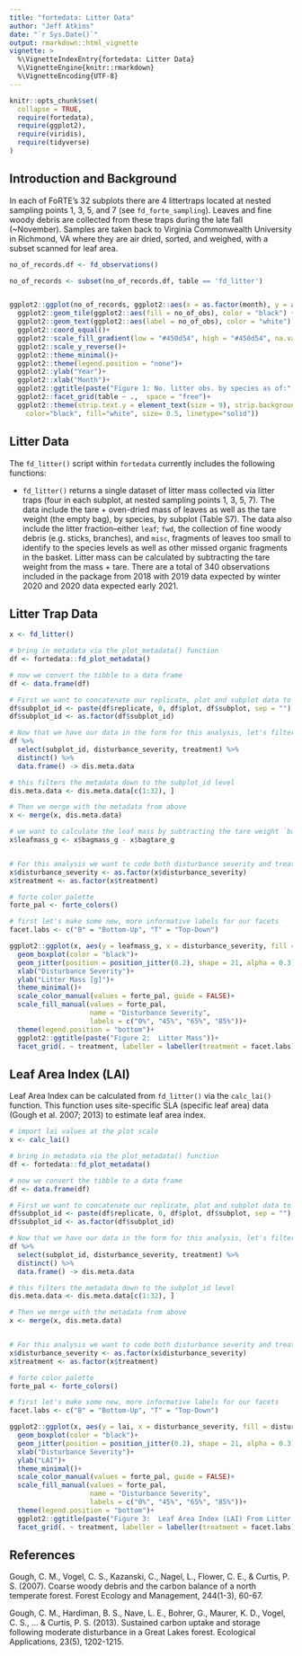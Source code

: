 ```yaml
---
title: "fortedata: Litter Data"
author: "Jeff Atkins"
date: "`r Sys.Date()`"
output: rmarkdown::html_vignette
vignette: >
  %\VignetteIndexEntry{fortedata: Litter Data}
  %\VignetteEngine{knitr::rmarkdown}
  %\VignetteEncoding{UTF-8}
---
```


```r
knitr::opts_chunk$set(
  collapse = TRUE,
  require(fortedata),
  require(ggplot2),
  require(viridis),
  require(tidyverse)
)
```

## Introduction and Background

In each of FoRTE's 32 subplots there are 4 littertraps located at nested sampling points 1, 3, 5, and 7 (see `fd_forte_sampling`). Leaves and fine woody debris are collected from these traps during the late fall (~November). Samples are taken back to Virginia Commonwealth University in Richmond, VA where they are air dried, sorted, and weighed, with a subset scanned for leaf area. 



```r
no_of_records.df <- fd_observations()

no_of_records <- subset(no_of_records.df, table == 'fd_litter')


ggplot2::ggplot(no_of_records, ggplot2::aes(x = as.factor(month), y = as.integer(year), fill= no_of_obs)) +
  ggplot2::geom_tile(ggplot2::aes(fill = no_of_obs), color = "black") +
  ggplot2::geom_text(ggplot2::aes(label = no_of_obs), color = "white") +
  ggplot2::coord_equal()+
  ggplot2::scale_fill_gradient(low = "#450d54", high = "#450d54", na.value = 'white')+
  ggplot2::scale_y_reverse()+
  ggplot2::theme_minimal()+
  ggplot2::theme(legend.position = "none")+
  ggplot2::ylab("Year")+
  ggplot2::xlab("Month")+
  ggplot2::ggtitle(paste("Figure 1: No. litter obs. by species as of:", Sys.Date()))+
  ggplot2::facet_grid(table ~ .,  space = "free")+
  ggplot2::theme(strip.text.y = element_text(size = 9), strip.background = element_rect(
    color="black", fill="white", size= 0.5, linetype="solid"))

```

## Litter Data

The `fd_litter()` script within `fortedata` currently includes the following functions:

* `fd_litter()` returns a single dataset of litter mass collected via litter traps (four in each subplot, at nested sampling points 1, 3, 5, 7). The data include the tare + oven-dried mass of leaves as well as the tare weight (the empty bag), by species, by subplot (Table S7). The data also include the litter fraction--either `leaf`; `fwd`, the collection of fine woody debris (e.g. sticks, branches), and `misc`, fragments of leaves too small to identify to the species levels as well as other missed organic fragments in the basket. Litter mass can be calculated by subtracting the tare weight from the mass + tare. There are a total of 340 observations included in the package from 2018 with 2019 data expected by winter 2020 and 2020 data expected early 2021.


## Litter Trap Data


```r
x <- fd_litter()

# bring in metadata via the plot_metadata() function
df <- fortedata::fd_plot_metadata()

# now we convert the tibble to a data frame
df <- data.frame(df)

# First we want to concatenate our replicate, plot and subplot data to make a subplot_id column 
df$subplot_id <- paste(df$replicate, 0, df$plot, df$subplot, sep = "")
df$subplot_id <- as.factor(df$subplot_id)

# Now that we have our data in the form for this analysis, let's filter our metadata to the subplot level.
df %>%
  select(subplot_id, disturbance_severity, treatment) %>%
  distinct() %>%
  data.frame() -> dis.meta.data

# this filters the metadata down to the subplot_id level
dis.meta.data <- dis.meta.data[c(1:32), ]

# Then we merge with the metadata from above
x <- merge(x, dis.meta.data)

# we want to calculate the leaf mass by subtracting the tare weight `bagtare_g` from `bagmass_g`
x$leafmass_g <- x$bagmass_g - x$bagtare_g


# For this analysis we want to code both disturbance severity and treatment as factors
x$disturbance_severity <- as.factor(x$disturbance_severity)
x$treatment <- as.factor(x$treatment)

# forte color palette
forte_pal <- forte_colors()

# first let's make some new, more informative labels for our facets
facet.labs <- c("B" = "Bottom-Up", "T" = "Top-Down")

ggplot2::ggplot(x, aes(y = leafmass_g, x = disturbance_severity, fill = disturbance_severity))+
  geom_boxplot(color = "black")+
  geom_jitter(position = position_jitter(0.2), shape = 21, alpha = 0.3)+
  xlab("Disturbance Severity")+
  ylab("Litter Mass [g]")+
  theme_minimal()+
  scale_color_manual(values = forte_pal, guide = FALSE)+
  scale_fill_manual(values = forte_pal,
                    name = "Disturbance Severity",
                    labels = c("0%", "45%", "65%", "85%"))+
  theme(legend.position = "bottom")+
  ggplot2::ggtitle(paste("Figure 2:  Litter Mass"))+
  facet_grid(. ~ treatment, labeller = labeller(treatment = facet.labs)) 
```

## Leaf Area Index (LAI)

Leaf Area Index can be calculated from `fd_litter()` via the `calc_lai()` function. This function uses site-specific SLA (specific leaf area) data (Gough et al. 2007; 2013) to estimate leaf area index.

```r
# import lai values at the plot scale
x <- calc_lai()

# bring in metadata via the plot_metadata() function
df <- fortedata::fd_plot_metadata()

# now we convert the tibble to a data frame
df <- data.frame(df)

# First we want to concatenate our replicate, plot and subplot data to make a subplot_id column 
df$subplot_id <- paste(df$replicate, 0, df$plot, df$subplot, sep = "")
df$subplot_id <- as.factor(df$subplot_id)

# Now that we have our data in the form for this analysis, let's filter our metadata to the subplot level.
df %>%
  select(subplot_id, disturbance_severity, treatment) %>%
  distinct() %>%
  data.frame() -> dis.meta.data

# this filters the metadata down to the subplot_id level
dis.meta.data <- dis.meta.data[c(1:32), ]

# Then we merge with the metadata from above
x <- merge(x, dis.meta.data)


# For this analysis we want to code both disturbance severity and treatment as factors
x$disturbance_severity <- as.factor(x$disturbance_severity)
x$treatment <- as.factor(x$treatment)

# forte color palette
forte_pal <- forte_colors()

# first let's make some new, more informative labels for our facets
facet.labs <- c("B" = "Bottom-Up", "T" = "Top-Down")

ggplot2::ggplot(x, aes(y = lai, x = disturbance_severity, fill = disturbance_severity))+
  geom_boxplot(color = "black")+
  geom_jitter(position = position_jitter(0.2), shape = 21, alpha = 0.3)+
  xlab("Disturbance Severity")+
  ylab("LAI")+
  theme_minimal()+
  scale_color_manual(values = forte_pal, guide = FALSE)+
  scale_fill_manual(values = forte_pal,
                    name = "Disturbance Severity",
                    labels = c("0%", "45%", "65%", "85%"))+
  theme(legend.position = "bottom")+
  ggplot2::ggtitle(paste("Figure 3:  Leaf Area Index (LAI) From Litter Trap Data"))+
  facet_grid(. ~ treatment, labeller = labeller(treatment = facet.labs)) 

```

## References

Gough, C. M., Vogel, C. S., Kazanski, C., Nagel, L., Flower, C. E., & Curtis, P. S. (2007). Coarse woody debris and the carbon balance of a north temperate forest. Forest Ecology and Management, 244(1-3), 60-67.

Gough, C. M., Hardiman, B. S., Nave, L. E., Bohrer, G., Maurer, K. D., Vogel, C. S., ... & Curtis, P. S. (2013). Sustained carbon uptake and storage following moderate disturbance in a Great Lakes forest. Ecological Applications, 23(5), 1202-1215.


